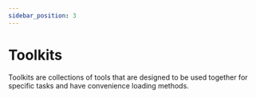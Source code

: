 ```yaml
---
sidebar_position: 3
---
```

# Toolkits

Toolkits are collections of tools that are designed to be used together for specific tasks and have convenience loading methods.


<DocCardList />
